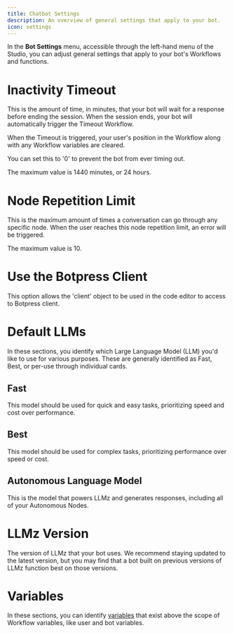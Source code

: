 ```yaml
---
title: Chatbot Settings
description: An overview of general settings that apply to your bot.
icon: settings
---
```


In the **Bot Settings** menu, accessible through the left-hand menu of the Studio, you can adjust general settings that apply to your bot's Workflows and functions.

# Inactivity Timeout

This is the amount of time, in minutes, that your bot will wait for a response before ending the session. When the session ends, your bot will automatically trigger the Timeout Workflow.

When the Timeout is triggered, your user's position in the Workflow along with any Workflow variables are cleared.

You can set this to '0' to prevent the bot from ever timing out.

The maximum value is 1440 minutes, or 24 hours.

# Node Repetition Limit

This is the maximum amount of times a conversation can go through any specific node. When the user reaches this node repetition limit, an error will be triggered.

The maximum value is 10.

# Use the Botpress Client

This option allows the 'client' object to be used in the code editor to access to Botpress client.

# Default LLMs

In these sections, you identify which Large Language Model (LLM) you'd like to use for various purposes. These are generally identified as Fast, Best, or per-use through individual cards.

## Fast

This model should be used for quick and easy tasks, prioritizing speed and cost over performance.

## Best

This model should be used for complex tasks, prioritizing performance over speed or cost.

## Autonomous Language Model

This is the model that powers LLMz and generates responses, including all of your Autonomous Nodes.

# LLMz Version

The version of LLMz that your bot uses. We recommend staying updated to the latest version, but you may find that a bot built on previous versions of LLMz function best on those versions.

# Variables

In these sections, you can identify [variables](/learn/reference/variables) that exist above the scope of Workflow variables, like user and bot variables.
